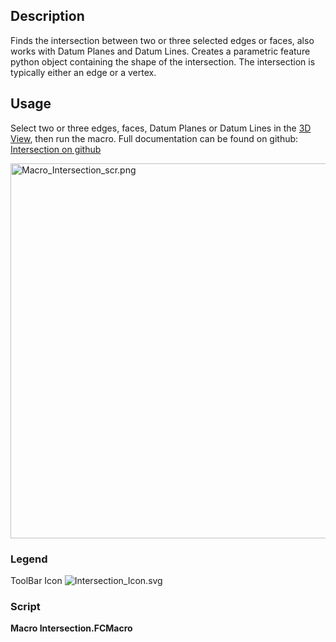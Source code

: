 <languages/>

{{Macro
|Name=Macro Intersection
|Icon=Intersection_Icon.svg
|Description=Finds the intersection between 2 or 3 selected edges / faces. 
|Author=TheMarkster
|Version=2024.10.17
|Date=2024-10-17
|FCVersion=0.19 or later
|Download=[https://wiki.freecad.org/images/e/e7/Intersection_Icon.svg ToolBar Icon]
|Links=[https://github.com/mwganson/intersection Full Documentation on Github]
}}

== Description ==

Finds the intersection between two or three selected edges or faces, also works with Datum Planes and Datum Lines. Creates a parametric feature python object containing the shape of the intersection. The intersection is typically either an edge or a vertex.

== Usage ==

Select two or three edges, faces, Datum Planes or Datum Lines in the [[3D_View|3D View]], then run the macro. Full documentation can be found on github: [https://github.com/mwganson/intersection Intersection on github]

[[File:Macro_Intersection_scr.png|600px]]
{{Caption|Macro Intersection screenshot}}

=== Legend ===


{{Codeextralink|https://gist.github.com/mwganson/acf6d419ee0d3b5636ea82221846d758/raw/dff80f8b50d83312e936104f6b062b88279add64/Intersection.py|Intersection.py}}


ToolBar Icon
[[Image:Intersection_Icon.svg]]

=== Script ===

'''Macro Intersection.FCMacro'''

{{CodeDownload|https://gist.github.com/mwganson/acf6d419ee0d3b5636ea82221846d758|Intersection.py}}
